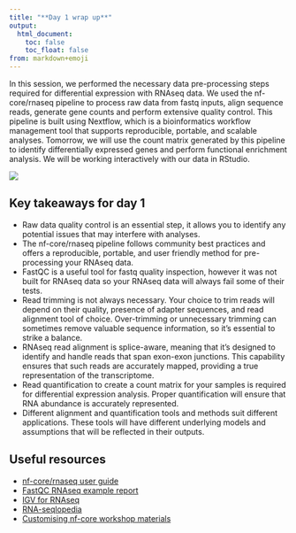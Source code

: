 ```yaml
---
title: "**Day 1 wrap up**"
output:
  html_document:
    toc: false
    toc_float: false
from: markdown+emoji
---
```


In this session, we performed the necessary data pre-processing steps required for differential expression with RNAseq data. We used the nf-core/rnaseq pipeline to process raw data from fastq inputs, align sequence reads, generate gene counts and perform extensive quality control. This pipeline is built using Nextflow, which is a bioinformatics workflow management tool that supports reproducible, portable, and scalable analyses. Tomorrow, we will use the count matrix generated by this pipeline to identify differentially expressed genes and perform functional enrichment analysis. We will be working interactively with our data in RStudio. 

![](../Figs/2.6_workshop_summary.png)

## **Key takeaways for day 1**

* Raw data quality control is an essential step, it allows you to identify any potential issues that may interfere with analyses. 
* The nf-core/rnaseq pipeline follows community best practices and offers a reproducible, portable, and user friendly method for pre-processing your RNAseq data. 
* FastQC is a useful tool for fastq quality inspection, however it was not built for RNAseq data so your RNAseq data will always fail some of their tests.
* Read trimming is not always necessary. Your choice to trim reads will depend on their quality, presence of adapter sequences, and read alignment tool of choice. Over-trimming or unnecessary trimming can sometimes remove valuable sequence information, so it's essential to strike a balance.
* RNAseq read alignment is splice-aware, meaning that it's designed to identify and handle reads that span exon-exon junctions. This capability ensures that such reads are accurately mapped, providing a true representation of the transcriptome.
* Read quantification to create a count matrix for your samples is required for differential expression analysis. Proper quantification will ensure that RNA abundance is accurately represented. 
* Different alignment and quantification tools and methods suit different applications. These tools will have different underlying models and assumptions that will be reflected in their outputs. 

## **Useful resources**

* [nf-core/rnaseq user guide](https://nf-co.re/rnaseq/3.12.0)
* [FastQC RNAseq example report](https://www.bioinformatics.babraham.ac.uk/projects/fastqc/RNA-Seq_fastqc.html)
* [IGV for RNAseq](https://igv.org/doc/desktop/#UserGuide/tracks/alignments/rna_seq/)
* [RNA-seqlopedia](https://rnaseq.uoregon.edu/)
* [Customising nf-core workshop materials](https://sydney-informatics-hub.github.io/customising-nfcore-workshop/)